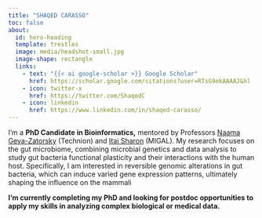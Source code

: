 ```yaml
---
title: "SHAQED CARASSO"
toc: false
about:
  id: hero-heading
  template: trestles
  image: media/headshot-small.jpg
  image-shape: rectangle
  links:    
    - text: "{{< ai google-scholar >}} Google Scholar" 
      href: https://scholar.google.com/citations?user=RTsG9ekAAAAJ&hl
    - icon: twitter-x
      href: https://twitter.com/ShaqedC
    - icon: linkedin
      href: https://www.linkedin.com/in/shaqed-carasso/
---
```


::: {#hero-heading}
I'm a **PhD Candidate in Bioinformatics,** mentored by Professors [Naama Geva-Zatorsky](https://md.technion.ac.il/naama-geva-zatorsky/) (Technion) and [Itai Sharon](https://www.migal.org.il/en/Itai_Sharon) (MIGAL). My research focuses on the gut microbiome, combining microbial genetics and data analysis to study gut bacteria functional plasticity and their interactions with the human host. Specifically, I am interested in reversible genomic alterations in gut bacteria, which can induce varied gene expression patterns, ultimately shaping the influence on the mammali

<div>

**I'm currently completing my PhD and looking for postdoc opportunities to apply my skills in analyzing complex biological or medical data.**

</div>
:::

